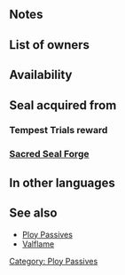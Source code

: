 {{SkillPage Tabs|{{BASEPAGENAME}}}}{{Passive
|type=C
|exclusive=0
|1name=Atk Ploy 1
|1tagid=SID_攻撃の謀策1
|1promotionRarity=4
|1promotionTier=1
|1effect=At start of turn, inflicts Atk-3 on foes in cardinal directions with Res < unit's Res through their next actions.
|1required=-
|1cost=60
|2name=Atk Ploy 2
|2tagid=SID_攻撃の謀策2
|2promotionRarity=5
|2promotionTier=1
|2effect=At start of turn, inflicts Atk-4 on foes in cardinal directions with Res < unit's Res through their next actions.
|2cost=120
|3name=Atk Ploy 3
|3tagid=SID_攻撃の謀策3
|3effect=At start of turn, inflicts Atk-5 on foes in cardinal directions with Res < unit's Res through their next actions.
|3cost=240
|canUseMove={{MoveList|all}}
|canUseWeapon={{WeaponList|all}}
|properties=random_all,random_inherit_base
}}
==Notes==
{{Ploy interaction}}
==List of owners==
{{Skill Hero List}}
==Availability==
{{PassiveFocusList}}
{{PassiveDistributionList}}
{{PassiveCombatManualList}}
==Seal acquired from==
===Tempest Trials reward===
{{Tempest Trials seal reward}}
===[[Sacred Seal Forge]]===
{{SealCosts
|seals=Atk Ploy 1;Atk Ploy 2;Atk Ploy 3
|badgeColor=Scarlet
|costs1=20;100;20
|costs2=60;200;50
|costs3=400;1000;100
}}
==In other languages==
{{OtherLanguages
|japanese=攻撃の謀策
|german=Angr.-Trick
|spanishEU=Ardid Ata
|spanishLA=Ardid Atq.
|french=Ruse Atq
|italian=Complotto Att
|chineseTW=攻擊謀策
|portuguese=Manobra Atq.
}}

==See also==
* [[Ploy Passives]]
* [[Valflame]]
{{Seals Navbox}}
{{Passives Navbox|C}}
[[Category: Ploy Passives]]